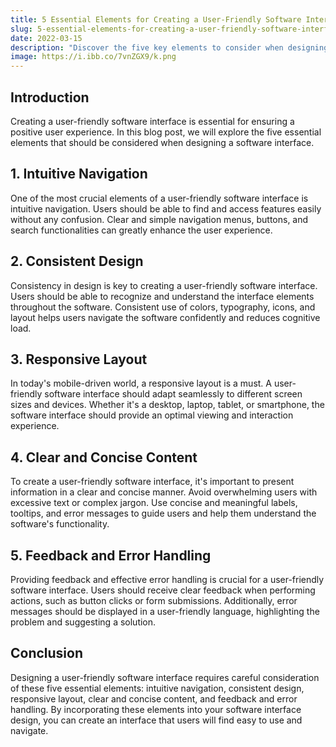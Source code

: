 ```yaml
---
title: 5 Essential Elements for Creating a User-Friendly Software Interface
slug: 5-essential-elements-for-creating-a-user-friendly-software-interface
date: 2022-03-15
description: "Discover the five key elements to consider when designing a user-friendly software interface."
image: https://i.ibb.co/7vnZGX9/k.png
---
```


## Introduction

Creating a user-friendly software interface is essential for ensuring a positive user experience. In this blog post, we will explore the five essential elements that should be considered when designing a software interface.

## 1. Intuitive Navigation

One of the most crucial elements of a user-friendly software interface is intuitive navigation. Users should be able to find and access features easily without any confusion. Clear and simple navigation menus, buttons, and search functionalities can greatly enhance the user experience.

## 2. Consistent Design

Consistency in design is key to creating a user-friendly software interface. Users should be able to recognize and understand the interface elements throughout the software. Consistent use of colors, typography, icons, and layout helps users navigate the software confidently and reduces cognitive load.

## 3. Responsive Layout

In today's mobile-driven world, a responsive layout is a must. A user-friendly software interface should adapt seamlessly to different screen sizes and devices. Whether it's a desktop, laptop, tablet, or smartphone, the software interface should provide an optimal viewing and interaction experience.

## 4. Clear and Concise Content

To create a user-friendly software interface, it's important to present information in a clear and concise manner. Avoid overwhelming users with excessive text or complex jargon. Use concise and meaningful labels, tooltips, and error messages to guide users and help them understand the software's functionality.

## 5. Feedback and Error Handling

Providing feedback and effective error handling is crucial for a user-friendly software interface. Users should receive clear feedback when performing actions, such as button clicks or form submissions. Additionally, error messages should be displayed in a user-friendly language, highlighting the problem and suggesting a solution.

## Conclusion

Designing a user-friendly software interface requires careful consideration of these five essential elements: intuitive navigation, consistent design, responsive layout, clear and concise content, and feedback and error handling. By incorporating these elements into your software interface design, you can create an interface that users will find easy to use and navigate.